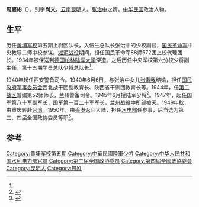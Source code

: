 '''周嘉彬'''（{{bd|1900年||1976年}}），别字'''尚文'''，[[云南|云南]][[昆明|昆明]]人。[[张治中|张治中]]之婿。[[中华民国|中华民国]]政治人物。

==生平==
历任[[黄埔军校|黄埔军校]]第五期上尉区队长，入伍生总队长张治中的少校副官，[[国民革命军|国民革命军]]中央教导二师中校参谋。[[淞沪战役|淞沪战役]]期间，担任国民革命军88师572团上校代理团长。1934年被保送到[[德国|德国]][[柏林陆军大学|柏林陆军大学]]深造。之后历任中央军校第六分校少将副主任，第十五期学员总队少将总队长<ref name="a" />。

1940年起任西安警备司令。1940年6月6日，与张治中女儿[[张素我|张素我]]结婚，担任[[国民政府军事委员会|国民政府军事委员会]]西北战干团副教育长、陕西省干训团教育长等。1944年，任[[第二战区|第二战区]]暂编第52师师长，兰州警备司令。1945年6月授陆军少将<ref>{{Cite news |url=http://news.sina.com.cn/c/sd/2011-04-15/183722300740.shtml |title=爱国将领张治中长女讲述父亲的最后岁月 |author=[[张素我|张素我]] |work=[[南方人物周刊|南方人物周刊]] |date=2011-04-15 |author2=周海滨 |via=新浪 |accessdate=2013-04-18 |dead-url=no |archive-date=2019-06-05 |archive-url=https://web.archive.org/web/20190605200303/http://news.sina.com.cn/c/sd/2011-04-15/183722300740.shtml}}</ref>。1947年，起任国军[[國民革命軍第八十軍|第八十军]]副军长，国军[[国民革命军第一百二十军|第一百二十军]]军长，[[兰州战役|兰州战役]]中所部被灭。1949年秋，由重庆转赴[[台湾|台湾]]。1950年，由[[香港|香港]]返回大陆，担任[[水电部|水电部]]任参事，后当选为第三、四届全国政协委员等职<ref name="a">{{cite journal|author=周元亚|title=我的父亲周嘉彬|journal=《黄埔》|year=2008年|issue=03期|url=http://www.cnki.com.cn/Article/CJFDTotal-HPZZ200803039.htm|access-date=2013-04-18|archive-date=2019-06-10|archive-url=https://web.archive.org/web/20190610103713/http://www.cnki.com.cn/Article/CJFDTotal-HPZZ200803039.htm|dead-url=no}}</ref>。

==参考==
{{reflist}}

{{中国军事人物小作品}}

[[Category:黄埔军校第五期|Category:黄埔军校第五期]]
[[Category:中華民國陸軍少將|Category:中華民國陸軍少將]]
[[Category:中华人民共和国水利电力部官员|Category:中华人民共和国水利电力部官员]]
[[Category:第三届全国政协委员|Category:第三届全国政协委员]]
[[Category:第四屆全國政協委員|Category:第四屆全國政協委員]]
[[Category:昆明人|Category:昆明人]]
[[Category:周姓|Category:周姓]]